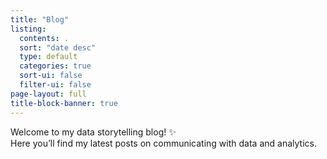 ```yaml
---
title: "Blog"
listing:
  contents: .
  sort: "date desc"
  type: default
  categories: true
  sort-ui: false
  filter-ui: false
page-layout: full
title-block-banner: true
---
```

Welcome to my data storytelling blog! ✨  
Here you’ll find my latest posts on communicating with data and analytics.
